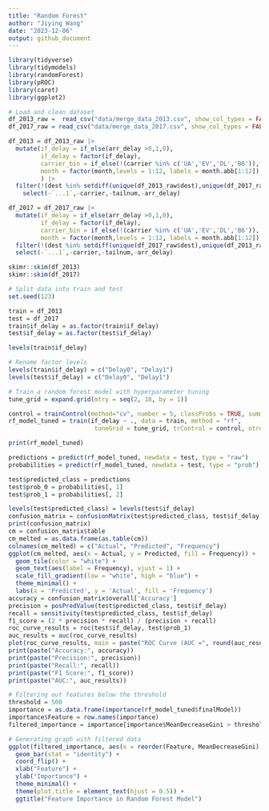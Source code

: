 ```yaml
---
title: "Random Forest"
author: "Jiying Wang"
date: "2023-12-06"
output: github_document
---
```

```r
library(tidyverse)
library(tidymodels)
library(randomForest)
library(pROC)
library(caret)
library(ggplot2)
```


```r
# Load and clean dataset
df_2013_raw =  read_csv("data/merge_data_2013.csv", show_col_types = FALSE)
df_2017_raw = read_csv("data/merge_data_2017.csv", show_col_types = FALSE)

df_2013 = df_2013_raw |>
  mutate(if_delay = if_else(arr_delay >0,1,0),
         if_delay = factor(if_delay),
         carrier_bin = if_else(!(carrier %in% c('UA','EV','DL','B6')),'Others',carrier),
         month = factor(month,levels = 1:12, labels = month.abb[1:12])
         ) |>
  filter(!(dest %in% setdiff(unique(df_2013_raw$dest),unique(df_2017_raw$dest)))) |>
    select(-`...1`,-carrier,-tailnum,-arr_delay) 

df_2017 = df_2017_raw |>
  mutate(if_delay = if_else(arr_delay >0,1,0),
         if_delay = factor(if_delay),
         carrier_bin = if_else(!(carrier %in% c('UA','EV','DL','B6')),'Others',carrier),
         month = factor(month,levels = 1:12, labels = month.abb[1:12]))|>
  filter(!(dest %in% setdiff(unique(df_2017_raw$dest),unique(df_2013_raw$dest)))) |>
  select(-`...1`,-carrier,-tailnum,-arr_delay) 
```

```r
skimr::skim(df_2013)
skimr::skim(df_2017)
```

```r
# Split data into train and test
set.seed(123)

train = df_2013
test = df_2017
train$if_delay = as.factor(train$if_delay)
test$if_delay = as.factor(test$if_delay)

levels(train$if_delay)
```

```r
# Rename factor levels
levels(train$if_delay) = c("Delay0", "Delay1")
levels(test$if_delay) = c("Delay0", "Delay1")

# Train a random forest model with hyperparameter tuning
tune_grid = expand.grid(mtry = seq(2, 18, by = 1))

control = trainControl(method="cv", number = 5, classProbs = TRUE, summaryFunction = twoClassSummary) # 5-fold cross-validation
rf_model_tuned = train(if_delay ~ ., data = train, method = "rf", 
                        tuneGrid = tune_grid, trControl = control, ntree = 100, metric = "ROC")

print(rf_model_tuned)
```

```r
predictions = predict(rf_model_tuned, newdata = test, type = "raw")
probabilities = predict(rf_model_tuned, newdata = test, type = "prob")

test$predicted_class = predictions
test$prob_0 = probabilities[, 1]
test$prob_1 = probabilities[, 2]

levels(test$predicted_class) = levels(test$if_delay)
confusion_matrix = confusionMatrix(test$predicted_class, test$if_delay)
print(confusion_matrix)
cm = confusion_matrix$table
cm_melted = as.data.frame(as.table(cm))
colnames(cm_melted) = c("Actual", "Predicted", "Frequency")
ggplot(cm_melted, aes(x = Actual, y = Predicted, fill = Frequency)) +
  geom_tile(color = "white") +
  geom_text(aes(label = Frequency), vjust = 1) +
  scale_fill_gradient(low = "white", high = "blue") +
  theme_minimal() +
  labs(x = 'Predicted', y = 'Actual', fill = 'Frequency')
accuracy = confusion_matrix$overall['Accuracy']
precision = posPredValue(test$predicted_class, test$if_delay)
recall = sensitivity(test$predicted_class, test$if_delay)
f1_score = (2 * precision * recall) / (precision + recall)
roc_curve_results = roc(test$if_delay, test$prob_1)
auc_results = auc(roc_curve_results)
plot(roc_curve_results, main = paste("ROC Curve (AUC =", round(auc_results, 2), ")"))
print(paste("Accuracy:", accuracy))
print(paste("Precision:", precision))
print(paste("Recall:", recall))
print(paste("F1 Score:", f1_score))
print(paste("AUC:", auc_results))
```


```r
# Filtering out features below the threshold
threshold = 500 
importance = as.data.frame(importance(rf_model_tuned$finalModel))
importance$Feature = row.names(importance)
filtered_importance = importance[importance$MeanDecreaseGini > threshold, ]

# Generating graph with filtered data
ggplot(filtered_importance, aes(x = reorder(Feature, MeanDecreaseGini), y = MeanDecreaseGini)) +
  geom_bar(stat = "identity") +
  coord_flip() +
  xlab("Feature") +
  ylab("Importance") +
  theme_minimal() +
  theme(plot.title = element_text(hjust = 0.5)) +
  ggtitle("Feature Importance in Random Forest Model")
```








